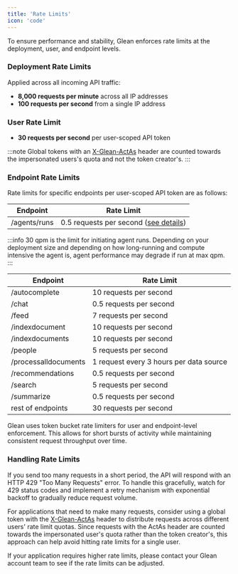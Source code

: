 ```yaml
---
title: 'Rate Limits'
icon: 'code'
---
```


To ensure performance and stability, Glean enforces rate limits at the deployment, user, and endpoint levels.

### Deployment Rate Limits

Applied across all incoming API traffic:

- **8,000 requests per minute** across all IP addresses
- **100 requests per second** from a single IP address

### User Rate Limit

- **30 requests per second** per user-scoped API token

:::note
Global tokens with an [X-Glean-ActAs](../api-info/client/authentication/glean-issued#authentication-headers) header are counted towards the impersonated users's quota and not the token creator's.
:::

### Endpoint Rate Limits

Rate limits for specific endpoints per user-scoped API token are as follows:

| Endpoint     | Rate Limit                                                  |
| ------------ | ----------------------------------------------------------- |
| /agents/runs | 0.5 requests per second ([see details](#agent-rate-limits)) |

:::info
30 qpm is the limit for initiating agent runs. Depending on your deployment size and depending on how long-running and compute intensive the agent is, agent performance may degrade if run at max qpm.
:::

| Endpoint             | Rate Limit                              |
| -------------------- | --------------------------------------- |
| /autocomplete        | 10 requests per second                  |
| /chat                | 0.5 requests per second                 |
| /feed                | 7 requests per second                   |
| /indexdocument       | 10 requests per second                  |
| /indexdocuments      | 10 requests per second                  |
| /people              | 5 requests per second                   |
| /processalldocuments | 1 request every 3 hours per data source |
| /recommendations     | 0.5 requests per second                 |
| /search              | 5 requests per second                   |
| /summarize           | 0.5 requests per second                 |
| rest of endpoints    | 30 requests per second                  |

Glean uses token bucket rate limiters for user and endpoint-level enforcement. This allows for short bursts of activity while maintaining consistent request throughput over time.

### Handling Rate Limits

If you send too many requests in a short period, the API will respond with an HTTP 429 "Too Many Requests" error. To handle this gracefully, watch for 429 status codes and implement a retry mechanism with exponential backoff to gradually reduce request volume.

For applications that need to make many requests, consider using a global token with the [X-Glean-ActAs](../api-info/client/authentication/glean-issued#authentication-headers) header to distribute requests across different users' rate limit quotas. Since requests with the ActAs header are counted towards the impersonated user's quota rather than the token creator's, this approach can help avoid hitting rate limits for a single user.

If your application requires higher rate limits, please contact your Glean account team to see if the rate limits can be adjusted.
